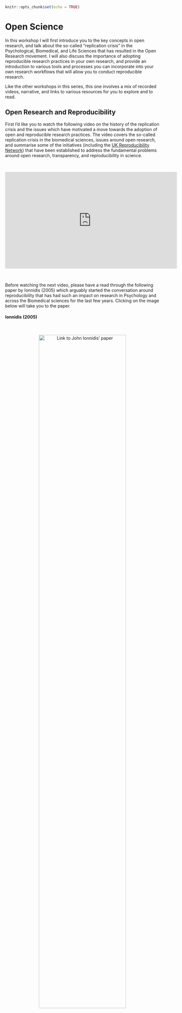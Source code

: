 
```r
knitr::opts_chunk$set(echo = TRUE)
```

# Open Science 
In this workshop I will first introduce you to the key concepts in open research, and talk about the so-called “replication crisis” in the Psychological, Biomedical, and Life Sciences that has resulted in the Open Research movement. I will also discuss the importance of adopting reproducible research practices in your own research, and provide an introduction to various tools and processes you can incorporate into your own research workflows that will allow you to conduct reproducible research. 

Like the other workshops in this series, this one involves a mix of recorded videos, narrative, and links to various resources for you to explore and to read.

## Open Research and Reproducibility

First I'd like you to watch the following video on the history of the replication crisis and the issues which have motivated a move towards the adoption of open and reproducible research practices. The video covers the so-called replication crisis in the biomedical sciences, issues around open research, and summarise some of the initiatives (including the [UK Reproducibility Network](https://www.bristol.ac.uk/psychology/research/ukrn/)) that have been established to address the fundamental problems around open research, transparency, and reproducibility in science.

&nbsp;&nbsp;

<center>

<iframe width="560" height="315" src="https://youtube.com/embed/nfHOnuo1T2o" data-external="1" frameborder="0" allowfullscreen></iframe>

</center>

&nbsp;&nbsp;

<!-- #### Slides {-} -->

<!-- <center> -->

<!-- [![Link to Open Research slides](../images/cw20.png){width=75%}](https://docs.google.com/presentation/d/1UOkWayJ5J7j2Xg1Y05sbkK-iWtlkAVvtalOu4VuEq4c/edit?usp=sharing) -->

<!-- </center> -->

<!-- &nbsp;&nbsp; -->

Before watching the next video, please have a read through the following paper by Ionnidis (2005) which arguably started the conversation around reproducibility that has had such an impact on research in Psychology and across the Biomedical sciences for the last few years. Clicking on the image below will take you to the paper. 

#### Ionnidis (2005) {-}

&nbsp;&nbsp;

<center>

[![Link to John Ionnidis' paper](../images/ionnidis.png){ width=75% }](https://journals.plos.org/plosmedicine/article?id=10.1371/journal.pmed.0020124)

</center>

&nbsp;&nbsp;

#### Bishop (2019) {-}

This post by Dorothy Bishop in 2019 nicely captures the situation a number of years later. Clicking on the image below will take you to the paper. 

&nbsp;&nbsp;

<center>

[![Link to Dorothy Bishop's paper](../images/bishop.png){width=75% }](https://www.nature.com/articles/d41586-019-01307-2)

</center>

### How to do Reproducible Research

One of the biggest challenges facing researchers who are used to the **old** way of conducting research is that they feel that they don't have the knowledge or technical skills to adopt open and reproducible research practices.  But it's not that hard!  Before you run your experiment, you can pre-register your hypotheses so that when you come to analyse and write-up your results, you can demonstrate that your predictions really were made in advance of data collection. You can also make your research data open (and FAIR) alongside your code so that others can recreate your analyses. And by posting your research article on a pre-print server (such as [PsyArXiv](https://psyarxiv.com) or [bioRxiv](https://www.biorxiv.org)) before submission to a journal, you make your research findings available to all. The adoption of open source software such as R, also means that any research findings you produce can be *re*-produced by others who can access your data and code. This principle of using open tools to allow us to produce open (and reusable) data and code is the fundamental philosophy behind all of the workshops in this unit. Have a look at the video below about how we can adopt open and reproducible research practices.

&nbsp;&nbsp;

<center>

<iframe width="560" height="315" src="https://youtube.com/embed/BscWSJFmsHE" data-external="1" frameborder="0" allowfullscreen></iframe>

</center>

&nbsp;&nbsp;

<!-- #### Slides {-} -->

<!-- <center> -->

<!-- [![Link to how to do open research slides](../images/how_to_do.png){width=75%}]( -->
<!-- https://docs.google.com/presentation/d/1WzSk2Ra-OLrMCPTCoQoKoF_utsq_TNu53TxoXEC82Lw/edit?usp=sharing) -->

<!-- </center> -->

<!-- &nbsp;&nbsp; -->

#### Crüwell et al. (2019) {-}

Here's a great guide to the various things you can do to make your own research more open. Just click on the image to open the paper.

<center>

[![Link to guide on how to do open research](../images/7_steps.png){width=75%}](
https://psycnet.apa.org/fulltext/2019-80290-002.pdf)

</center>

&nbsp;&nbsp;

#### Haeffel (2022) {-}

This thought provoking paper by Gerald Haeffel suggests that psychology needs to focus more on theory development (and encourage the publication of results that refute theories).

[![Link to Haeffel paper](../images/haeffel.png){width=75%}](
https://royalsocietypublishing.org/doi/10.1098/rsos.220099)


## Experimental Power

We are now going to look at the issues around experimental power (and why it is important). One of the insights revealed by the "replication crisis" is that very often research is underpowered for the effect size of interest (i.e., even if the effect is there, your experiment is unlikely to find it). Even when underpowered studies do reveal the effect of interest, the effect size itself will be over-estimated (thus causing problems for future work that might base their power estimates on this incorrect effect size estimate). 

One solution to the challenge is to conduct data simulation as part of the experimental design process. There are many ways to do this using R, and there are several packages on CRAN (the Comprehensive R Archive Network) that provide functions to simulate data for different kinds of designs.

&nbsp;&nbsp;

<center>

<iframe width="560" height="315" src="https://youtube.com/embed/Vf0mMSvILiM" frameborder="0" allowfullscreen></iframe>

</center>

&nbsp;&nbsp;

If you're interested in reading more about power, you might like to take a look at [this classic "Power Primer" paper](https://pubmed.ncbi.nlm.nih.gov/19565683/) by Jacob Cohen.

<!-- #### Slides {-} -->

<!-- You can download the slides in .odp format by clicking [here](../slides/experimental_power.odp) and in .pdf format by clicking on the image below.  -->
<!-- &nbsp;&nbsp; -->

<!-- <center> -->

<!-- [![Link to Power slides](../images/experimental_power.png){width=75%}](../slides/experimental_power.pdf) -->

<!-- </center> -->

&nbsp;&nbsp;


## Open Source Software

If you want to produce open and reproducible research, you should be using open source software in your workflow. Research produced using proprietary software cannot be easily reproduced by others.

Open source software is software that is licensed to be free to modify, remix, and improve. It is usually free to use, and is centred on the principles of open exchange, collaborative participation, rapid prototyping, transparency, meritocracy, and community-oriented development. The move towards open source began in the early 1980s partly because of a [printer](https://medium.com/@amogh/the-story-of-open-source-so-far-bfcb685d85a4) and developed further that decade in the form of the [Free Software Foundation](https://en.wikipedia.org/wiki/Free_Software_Foundation) established by [Richard Stallman](https://en.wikipedia.org/wiki/Richard_Stallman). In the late 1990s, the [Open Source Initiative](https://opensource.org) was launched to raise awareness and adoption of open source software, and build bridges between open source communities of practice. 

Open source software is made by many people and distributed under an OSD-compliant license which grants all the rights to use, study, change, and share the software in modified and unmodified form. Software freedom is essential to enabling community development of open source software.

There is a huge amount of open source software available - some of which you will find useful both in the context of this unit, but also in the context of how you study, and in how you conduct your research.

Below is an interesting CNBC video discussing the rise of Open Source Software - it ends with mention of the need to collaborate in an open manner on global challenges such as the environment, cancer, and Alzheimer's disease.

&nbsp;&nbsp;

<center>

<iframe width="560" height="315" src="https://youtube.com/embed/SpeDK1TPbew" frameborder="0" allowfullscreen></iframe>

</center>

&nbsp;&nbsp;

### Statistical and Scientific Computing
#### R and RStudio Desktop {-}
It goes without saying that R and RStudio Desktop are the two most obvious examples of open source software that are relevant to this course. In terms of other open source languages used for data analysis and statistical modelling, you might also be interested in Python and Julia. 

<center>

[![R logo](../images/r_logo.jpeg){width=15%}](https://www.r-project.org)&nbsp;&nbsp;&nbsp;&nbsp;&nbsp;&nbsp;&nbsp;&nbsp;&nbsp;&nbsp;&nbsp;&nbsp;[![RStudio logo](../images/RStudio-Logo-Flat.png){width=25%}](https://posit.co/products/open-source/rstudio)
</center>

#### Python {-}
While R tends to be the go-to language for people who are interested in data wrangling, data visualisation, and statistical modelling, Python is arguably the 'better' language in the sense it is more general purpose. Python is used widely by the machine learning community (to name just one example). 

<center>

[![Python logo](../images/python-logo-master-v3-TM.png){width=25%}](https://www.python.org)
</center>

#### Octave {-}
You may have heard of - or even used - MATLAB for numerical computing. There is an open source equivalent, called [GNU Octave](https://www.gnu.org/software/octave/), that you may be interested in checking out.

<center>

[![GNU Octave logo](../images/gnuoctave.jpg){width=25%}](https://www.gnu.org/software/octave/)
</center>

### Document Creation
Up until this time you've probably mainly used Microsoft Word for writing documents. [LibreOffice](https://www.libreoffice.org) is a great open source equivalent to the Microsoft Office suite and offers a huge range of applications for document writing, working with spreadsheets, and the creation of presentations.

<center>

[![Libre Office logo](../images/LibreOffice-6.4.png){width=25%}](https://www.libreoffice.org)

</center>

If you're interested in writing using [Markdown](https://www.markdownguide.org) (which is really easy to get to grips with), you might be interested in using [HackMD](https://opensource.com/article/19/7/enable-collaboration-hackmd). HackMD is a Markdown editor that critically allows you to write collaborative documents and presentations with others.

<center>

[![!HackMD logo](../images/hack_md.png){width=25%}](https://opensource.com/article/19/7/enable-collaboration-hackmd)
</center>

### Building Experiments
[PsychoPy](https://www.psychopy.org) offers a great open source solution to build experiments to collect human data, and via the companion hosting site [Pavlovia](https://pavlovia.org) provides an easy to use method for running the PsychoPy experiments online. PsychoPy has been around for a number of years and has lots of pre-built experiment templates that you can adapt as needs be. There is a great reference that describes the PsychoPy environment [here](https://link.springer.com/article/10.3758/s13428-018-01193-y).

<center>

[![PsychPy logo](../images/psychopyLogoOnlineStrap_h480.png){width=25%}](https://www.psychopy.org)&nbsp;&nbsp;&nbsp;&nbsp;&nbsp;&nbsp;&nbsp;&nbsp;&nbsp;&nbsp;&nbsp;&nbsp;[![Pavlovia logo](../images/pavlovia.png){width=25%}](https://pavlovia.org)
</center>

### Linux
One of the most widely used pieces of open source software is the Linux operating system. Rather than running your computer on Windows, or Mac OS, you could choose to run it using [Linux](https://www.linux.org). Linux runs the majority of the internet servers in world is becoming increasingly popular in academic settings. Linux refers to a bunch of open source Unix-like operating systems. It was developed and released by [Linus Torvalds](https://en.wikipedia.org/wiki/Linus_Torvalds) in 1991. 

<center>

[![Linux logo](../images/linux.jpg){width=25%}](https://www.linux.org)
</center>

Some of the most popular distributions of Linux are [Ubuntu](https://ubuntu.com), [Fedora](https://getfedora.org/en/workstation/download/), and [Debian](https://www.debian.org). If you really want to get into the computational side of research, it's important to discover the world of Linux.

<center>

[![Ubuntu logo](../images/ubuntu-logo112.png){width=20%}](https://ubuntu.com)[![Fedora logo](../images/Fedora-Logo.jpg){width=25%}]((https://getfedora.org/en/workstation/download/))[![Debian logo](../images/openlogo.ps.jpg){width=15%}](https://www.debian.org)
</center>

### More Reading
If you're interested in other examples of open source software, you might be interested in having a look at this list of open source alternatives on the [Tech Radar site](https://www.techradar.com/uk/best/best-open-source-software).

<center>

[![open source software logo](../images/oss.png){width=75%}](https://www.techradar.com/uk/best/best-open-source-software)

</center>

<center>
**End of week 1 materials**
</center>